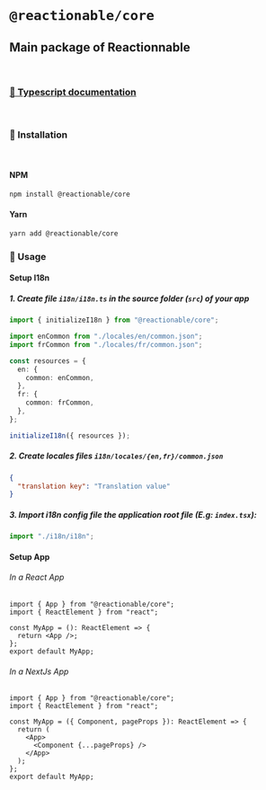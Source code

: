 
<Meta title="Core/Home" />

# **`@reactionable/core`**

## Main package of Reactionnable

<br />

### [📖 Typescript documentation](../docs/core/)

<br />

### 🚀 Installation

<br />

#### NPM

```sh
npm install @reactionable/core
```

#### Yarn

```sh
yarn add @reactionable/core
```

### 🧾 Usage

#### Setup I18n

##### 1. Create file `i18n/i18n.ts` in the source folder (`src`) of your app

```ts
import { initializeI18n } from "@reactionable/core";

import enCommon from "./locales/en/common.json";
import frCommon from "./locales/fr/common.json";

const resources = {
  en: {
    common: enCommon,
  },
  fr: {
    common: frCommon,
  },
};

initializeI18n({ resources });
```

##### 2. Create locales files `i18n/locales/{en,fr}/common.json`

```json
{
  "translation key": "Translation value"
}
```

##### 3. Import i18n config file the application root file (E.g: `index.tsx`):

```ts
import "./i18n/i18n";
```

#### Setup App

###### In a React App

```tsx
import { App } from "@reactionable/core";
import { ReactElement } from "react";

const MyApp = (): ReactElement => {
  return <App />;
};
export default MyApp;
```

###### In a NextJs App

```tsx
import { App } from "@reactionable/core";
import { ReactElement } from "react";

const MyApp = ({ Component, pageProps }): ReactElement => {
  return (
    <App>
      <Component {...pageProps} />
    </App>
  );
};
export default MyApp;
```
